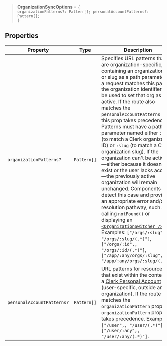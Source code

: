 > **OrganizationSyncOptions** = <code>\{ organizationPatterns?: Pattern[]; personalAccountPatterns?: Pattern[]; \}</code>

## Properties

| Property                                                        | Type                   | Description                                                                                                                                                                                                                                                                                                                                                                                                                                                                                                                                                                                                                                                                                                                                                                                                                                                                                                                                                                                                  |
| --------------------------------------------------------------- | ---------------------- | ------------------------------------------------------------------------------------------------------------------------------------------------------------------------------------------------------------------------------------------------------------------------------------------------------------------------------------------------------------------------------------------------------------------------------------------------------------------------------------------------------------------------------------------------------------------------------------------------------------------------------------------------------------------------------------------------------------------------------------------------------------------------------------------------------------------------------------------------------------------------------------------------------------------------------------------------------------------------------------------------------------ |
| <a id="organizationpatterns"></a> `organizationPatterns?`       | <code>Pattern[]</code> | Specifies URL patterns that are organization-specific, containing an organization ID or slug as a path parameter. If a request matches this path, the organization identifier will be used to set that org as active. If the route also matches the `personalAccountPatterns` prop, this prop takes precedence. Patterns must have a path parameter named either `:id` (to match a Clerk organization ID) or `:slug` (to match a Clerk organization slug). If the organization can't be activated—either because it doesn't exist or the user lacks access—the previously active organization will remain unchanged. Components must detect this case and provide an appropriate error and/or resolution pathway, such as calling `notFound()` or displaying an [`<OrganizationSwitcher />`](/docs/reference/components/organization/organization-switcher). Examples: `["/orgs/:slug",, "/orgs/:slug/(.*)"]`, `["/orgs/:id",, "/orgs/:id/(.*)"]`, `["/app/:any/orgs/:slug",, "/app/:any/orgs/:slug/(.*)"]`. |
| <a id="personalaccountpatterns"></a> `personalAccountPatterns?` | <code>Pattern[]</code> | URL patterns for resources that exist within the context of a [Clerk Personal Account](/docs/guides/dashboard/overview) (user-specific, outside any organization). If the route also matches the `organizationPattern` prop, the `organizationPattern` prop takes precedence. Examples: `["/user",, "/user/(.*)"]`, `["/user/:any",, "/user/:any/(.*)"]`.                                                                                                                                                                                                                                                                                                                                                                                                                                                                                                                                                                                                                                                    |

